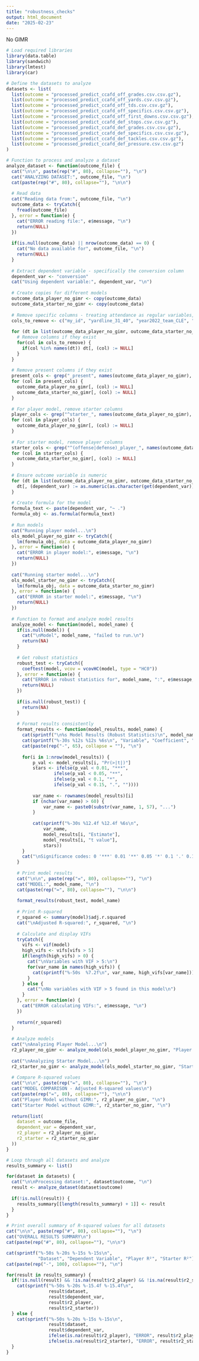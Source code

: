 ```yaml
---
title: "robustness_checks"
output: html_document
date: "2025-02-23"
---
```



No GIMR

```r
# Load required libraries
library(data.table)
library(sandwich)
library(lmtest)
library(car)
```


```r
# Define the datasets to analyze
datasets <- list(
  list(outcome = "processed_predict_ccafd_off_grades.csv.csv.gz"),
  list(outcome = "processed_predict_ccafd_off_yards.csv.csv.gz"),
  list(outcome = "processed_predict_ccafd_off_tds.csv.csv.gz"),
  list(outcome = "processed_predict_ccafd_off_specifics.csv.csv.gz"),
  list(outcome = "processed_predict_ccafd_off_first_downs.csv.csv.gz"),
  list(outcome = "processed_predict_ccafd_def_stops.csv.csv.gz"),
  list(outcome = "processed_predict_ccafd_def_grades.csv.csv.gz"),
  list(outcome = "processed_predict_ccafd_def_specifics.csv.csv.gz"),
  list(outcome = "processed_predict_ccafd_def_tackles.csv.csv.gz"),
  list(outcome = "processed_predict_ccafd_def_pressure.csv.csv.gz")
)

# Function to process and analyze a dataset
analyze_dataset <- function(outcome_file) {
  cat("\n\n", paste(rep("#", 80), collapse=""), "\n")
  cat("ANALYZING DATASET:", outcome_file, "\n")
  cat(paste(rep("#", 80), collapse=""), "\n\n")
  
  # Read data
  cat("Reading data from:", outcome_file, "\n")
  outcome_data <- tryCatch({
    fread(outcome_file)
  }, error = function(e) {
    cat("ERROR reading file:", e$message, "\n")
    return(NULL)
  })
  
  if(is.null(outcome_data) || nrow(outcome_data) == 0) {
    cat("No data available for", outcome_file, "\n")
    return(NULL)
  }
  
  # Extract dependent variable - specifically the conversion column
  dependent_var <- "conversion"
  cat("Using dependent variable:", dependent_var, "\n")
  
  # Create copies for different models
  outcome_data_player_no_gimr <- copy(outcome_data)
  outcome_data_starter_no_gimr <- copy(outcome_data)
  
  # Remove specific columns - treating attendance as regular variables, not special
  cols_to_remove <- c("my_id", "yardline_31_40", "year2022_team_CLE", "vegas_wp_posteam")
  
  for (dt in list(outcome_data_player_no_gimr, outcome_data_starter_no_gimr)) {
    # Remove columns if they exist
    for(col in cols_to_remove) {
      if(col %in% names(dt)) dt[, (col) := NULL]
    }
  }
  
  # Remove present columns if they exist
  present_cols <- grep("_present", names(outcome_data_player_no_gimr), value = TRUE)
  for (col in present_cols) {
    outcome_data_player_no_gimr[, (col) := NULL]
    outcome_data_starter_no_gimr[, (col) := NULL]
  }
  
  # For player model, remove starter columns
  player_cols <- grep("^starter_", names(outcome_data_player_no_gimr), value = TRUE)
  for (col in player_cols) {
    outcome_data_player_no_gimr[, (col) := NULL]
  }
  
  # For starter model, remove player columns
  starter_cols <- grep("^(offense|defense)_player_", names(outcome_data_starter_no_gimr), value = TRUE)
  for (col in starter_cols) {
    outcome_data_starter_no_gimr[, (col) := NULL]
  }
  
  # Ensure outcome variable is numeric
  for (dt in list(outcome_data_player_no_gimr, outcome_data_starter_no_gimr)) {
    dt[, (dependent_var) := as.numeric(as.character(get(dependent_var)))]
  }
  
  # Create formula for the model
  formula_text <- paste(dependent_var, "~ .")
  formula_obj <- as.formula(formula_text)
  
  # Run models
  cat("Running player model...\n")
  ols_model_player_no_gimr <- tryCatch({
    lm(formula_obj, data = outcome_data_player_no_gimr)
  }, error = function(e) {
    cat("ERROR in player model:", e$message, "\n")
    return(NULL)
  })
  
  cat("Running starter model...\n")
  ols_model_starter_no_gimr <- tryCatch({
    lm(formula_obj, data = outcome_data_starter_no_gimr)
  }, error = function(e) {
    cat("ERROR in starter model:", e$message, "\n")
    return(NULL)
  })
  
  # Function to format and analyze model results
  analyze_model <- function(model, model_name) {
    if(is.null(model)) {
      cat("\nModel", model_name, "failed to run.\n")
      return(NA)
    }
    
    # Get robust statistics
    robust_test <- tryCatch({
      coeftest(model, vcov = vcovHC(model, type = "HC0"))
    }, error = function(e) {
      cat("ERROR in robust statistics for", model_name, ":", e$message, "\n")
      return(NULL)
    })
    
    if(is.null(robust_test)) {
      return(NA)
    }
    
    # Format results consistently
    format_results <- function(model_results, model_name) {
      cat(sprintf("\n%s Model Results (Robust Statistics)\n", model_name))
      cat(sprintf("%-30s %12s %12s %6s\n", "Variable", "Coefficient", "t-value", "Sig"))
      cat(paste(rep("-", 65), collapse = ""), "\n")
      
      for(i in 1:nrow(model_results)) {
          p_val <- model_results[i, "Pr(>|t|)"]
          stars <- ifelse(p_val < 0.01, "***",
                  ifelse(p_val < 0.05, "**",
                  ifelse(p_val < 0.1, "*",
                  ifelse(p_val < 0.15, ".", ""))))
          
          var_name <- rownames(model_results)[i]
          if (nchar(var_name) > 60) {
              var_name <- paste0(substr(var_name, 1, 57), "...")
          }
          
          cat(sprintf("%-30s %12.4f %12.4f %6s\n",
              var_name,
              model_results[i, "Estimate"],
              model_results[i, "t value"],
              stars))
      }
      cat("\nSignificance codes: 0 '***' 0.01 '**' 0.05 '*' 0.1 '.' 0.15\n")
    }
    
    # Print model results
    cat("\n\n", paste(rep("=", 80), collapse=""), "\n")
    cat("MODEL:", model_name, "\n")
    cat(paste(rep("=", 80), collapse=""), "\n\n")
    
    format_results(robust_test, model_name)
    
    # Print R-squared
    r_squared <- summary(model)$adj.r.squared
    cat("\nAdjusted R-squared:", r_squared, "\n")
    
    # Calculate and display VIFs
    tryCatch({
      vifs <- vif(model)
      high_vifs <- vifs[vifs > 5]
      if(length(high_vifs) > 0) {
        cat("\nVariables with VIF > 5:\n")
        for(var_name in names(high_vifs)) {
          cat(sprintf("%-50s  %7.2f\n", var_name, high_vifs[var_name]))
        }
      } else {
        cat("\nNo variables with VIF > 5 found in this model\n")
      }
    }, error = function(e) {
      cat("ERROR calculating VIFs:", e$message, "\n")
    })
    
    return(r_squared)
  }
  
  # Analyze models
  cat("\nAnalyzing Player Model...\n")
  r2_player_no_gimr <- analyze_model(ols_model_player_no_gimr, "Player Model without GIMR")
  
  cat("\nAnalyzing Starter Model...\n")
  r2_starter_no_gimr <- analyze_model(ols_model_starter_no_gimr, "Starter Model without GIMR")
  
  # Compare R-squared values
  cat("\n\n", paste(rep("=", 80), collapse=""), "\n")
  cat("MODEL COMPARISON - Adjusted R-squared values\n")
  cat(paste(rep("=", 80), collapse=""), "\n\n")
  cat("Player Model without GIMR:", r2_player_no_gimr, "\n")
  cat("Starter Model without GIMR:", r2_starter_no_gimr, "\n")
  
  return(list(
    dataset = outcome_file,
    dependent_var = dependent_var,
    r2_player = r2_player_no_gimr,
    r2_starter = r2_starter_no_gimr
  ))
}

# Loop through all datasets and analyze
results_summary <- list()

for(dataset in datasets) {
  cat("\n\nProcessing dataset:", dataset$outcome, "\n")
  result <- analyze_dataset(dataset$outcome)
  
  if(!is.null(result)) {
    results_summary[[length(results_summary) + 1]] <- result
  }
}

# Print overall summary of R-squared values for all datasets
cat("\n\n", paste(rep("#", 80), collapse=""), "\n")
cat("OVERALL RESULTS SUMMARY\n")
cat(paste(rep("#", 80), collapse=""), "\n\n")

cat(sprintf("%-50s %-20s %-15s %-15s\n", 
            "Dataset", "Dependent Variable", "Player R²", "Starter R²"))
cat(paste(rep("-", 100), collapse=""), "\n")

for(result in results_summary) {
  if(!is.null(result) && !is.na(result$r2_player) && !is.na(result$r2_starter)) {
    cat(sprintf("%-50s %-20s %-15.4f %-15.4f\n", 
                result$dataset, 
                result$dependent_var,
                result$r2_player, 
                result$r2_starter))
  } else {
    cat(sprintf("%-50s %-20s %-15s %-15s\n", 
                result$dataset, 
                result$dependent_var,
                ifelse(is.na(result$r2_player), "ERROR", result$r2_player),
                ifelse(is.na(result$r2_starter), "ERROR", result$r2_starter)))
  }
}
```